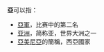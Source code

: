 '''亞'''可以指：

*[[亞軍|亞軍]]，比赛中的第二名
*[[亚洲|亚洲]]，简称亚，世界大洲之一
*[[亞美尼亞|亞美尼亞]]的簡稱，西亞國家

{{Disambig|Cat=一字消歧义|Y}}